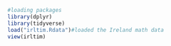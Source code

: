 ```r
#loading packages
library(dplyr)
library(tidyverse)
load("irltim.Rdata")#loaded the Ireland math data
view(irltim)
```









